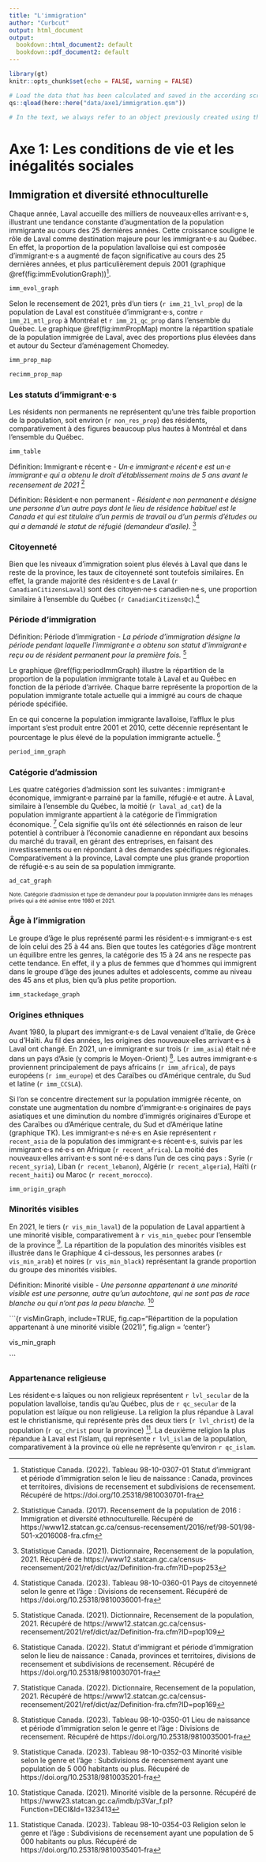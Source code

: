 ```yaml
---
title: "L'immigration"
author: "Curbcut"
output: html_document
output:
  bookdown::html_document2: default
  bookdown::pdf_document2: default
---
```


```r
library(gt)
knitr::opts_chunk$set(echo = FALSE, warning = FALSE)
```

```r

# Load the data that has been calculated and saved in the according script:
qs::qload(here::here("data/axe1/immigration.qsm"))

# In the text, we always refer to an object previously created using this: `r object_name`
```

# Axe 1: Les conditions de vie et les inégalités sociales

## Immigration et diversité ethnoculturelle

Chaque année, Laval accueille des milliers de nouveaux·elles arrivant·e·s, illustrant une tendance constante d'augmentation de la population immigrante au cours des 25 dernières années. Cette croissance souligne le rôle de Laval comme destination majeure pour les immigrant·e·s au Québec. En effet, la proportion de la population lavalloise qui est composée d'immigrant·e·s a augmenté de façon significative au cours des 25 dernières années, et plus particulièrement depuis 2001 (graphique \@ref(fig:immEvolutionGraph))^[Statistique Canada. (2022). Tableau 98-10-0307-01  Statut d'immigrant et période d'immigration selon le lieu de naissance : Canada, provinces et territoires, divisions de recensement et subdivisions de recensement. Récupéré de https://doi.org/10.25318/9810030701-fra]. 

```r

imm_evol_graph

```

Selon le recensement de 2021, près d'un tiers (`r imm_21_lvl_prop`) de la population de Laval est constituée d'immigrant·e·s, contre `r imm_21_mtl_prop` à Montréal et `r imm_21_qc_prop` dans l’ensemble du Québec. Le graphique \@ref(fig:immPropMap) montre la répartition spatiale de la population immigrée de Laval, avec des proportions plus élevées dans et autour du Secteur d'aménagement Chomedey.

```r

imm_prop_map

```

```r

recimm_prop_map

```

### Les statuts d’immigrant·e·s

Les résidents non permanents ne représentent qu'une très faible proportion de la population, soit environ (`r non_res_prop`) des résidents, comparativement à des figures beaucoup plus hautes à Montréal et dans l'ensemble du Québec. 

```r

imm_table

```

Définition: Immigrant·e récent·e
- *Un·e immigrant·e récent·e est un·e immigrant·e qui a obtenu le droit d'établissement moins de 5 ans avant le recensement de 2021* ^[Statistique Canada. (2017). Recensement de la population de 2016 : Immigration et diversité ethnoculturelle. Récupéré de https://www12.statcan.gc.ca/census-recensement/2016/ref/98-501/98-501-x2016008-fra.cfm]

Définition: Résident·e non permanent
- *Résident·e non permanent·e désigne une personne d'un autre pays dont le lieu de résidence habituel est le Canada et qui est titulaire d'un permis de travail ou d'un permis d'études ou qui a demandé le statut de réfugié (demandeur d'asile).* ^[Statistique Canada. (2021). Dictionnaire, Recensement de la population, 2021. Récupéré de https://www12.statcan.gc.ca/census-recensement/2021/ref/dict/az/Definition-fra.cfm?ID=pop253]

### Citoyenneté

Bien que les niveaux d'immigration soient plus élevés à Laval que dans le reste de la province, les taux de citoyenneté sont toutefois similaires. En effet, la grande majorité des résident·e·s de Laval (`r CanadianCitizensLaval`) sont des citoyen·ne·s canadien·ne·s, une proportion similaire à l’ensemble du Québec (`r CanadianCitizensQc`).^[Statistique Canada. (2023). Tableau 98-10-0360-01  Pays de citoyenneté selon le genre et l'âge : Divisions de recensement. Récupéré de https://doi.org/10.25318/9810036001-fra]

### Période d’immigration

Définition: Période d'immigration
- *La période d'immigration désigne la période pendant laquelle l'immigrant·e a obtenu son statut d'immigrant·e reçu ou de résident permanent pour la première fois.* ^[Statistique Canada. (2021). Dictionnaire, Recensement de la population, 2021. Récupéré de https://www12.statcan.gc.ca/census-recensement/2021/ref/dict/az/Definition-fra.cfm?ID=pop109]

Le graphique \@ref(fig:periodImmGraph) illustre la répartition de la proportion de la population immigrante totale à Laval et au Québec en fonction de la période d'arrivée. Chaque barre représente la proportion de la population immigrante totale actuelle qui a immigré au cours de chaque période spécifiée.

En ce qui concerne la population immigrante lavalloise, l'afflux le plus important s'est produit entre 2001 et 2010, cette décennie représentant le pourcentage le plus élevé de la population immigrante actuelle. ^[Statistique Canada. (2022). Statut d'immigrant et période d'immigration selon le lieu de naissance : Canada, provinces et territoires, divisions de recensement et subdivisions de recensement. Récupéré de https://doi.org/10.25318/9810030701-fra]


```r

period_imm_graph

```

### Catégorie d’admission

Les quatre catégories d'admission sont les suivantes : immigrant·e économique, immigrant·e parrainé par la famille, réfugié·e et autre. À Laval, similaire à l’ensemble du Québec, la moitié (`r laval_ad_cat`) de la population immigrante appartient à la catégorie de l'immigration économique. ^[Statistique Canada. (2022). Dictionnaire, Recensement de la population, 2021. Récupéré de https://www12.statcan.gc.ca/census-recensement/2021/ref/dict/az/Definition-fra.cfm?ID=pop169] Cela signifie qu'ils ont été sélectionnés en raison de leur potentiel à contribuer à l'économie canadienne en répondant aux besoins du marché du travail, en gérant des entreprises, en faisant des investissements ou en répondant à des demandes spécifiques régionales. Comparativement à la province, Laval compte une plus grande proportion de réfugié·e·s au sein de sa population immigrante. 

```r

ad_cat_graph

```
<span style="font-size: 8pt;"> Note. Catégorie d'admission et type de demandeur pour la population immigrée dans les ménages privés qui a été admise entre 1980 et 2021. </span>

### Âge à l’immigration

Le groupe d'âge le plus représenté parmi les résident·e·s immigrant·e·s est de loin celui des 25 à 44 ans. Bien que toutes les catégories d'âge montrent un équilibre entre les genres, la catégorie des 15 à 24 ans ne respecte pas cette tendance. En effet, il y a plus de femmes que d'hommes qui immigrent dans le groupe d'âge des jeunes adultes et adolescents, comme au niveau des 45 ans et plus, bien qu’à plus petite proportion.

```r

imm_stackedage_graph

```

### Origines ethniques
Avant 1980, la plupart des immigrant·e·s de Laval venaient d'Italie, de Grèce ou d'Haïti. Au fil des années, les origines des nouveaux·elles arrivant·e·s à Laval ont changé. En 2021, un·e immigrant·e sur trois (`r imm_asia`) était né·e dans un pays d'Asie (y compris le Moyen-Orient) ^[Statistique Canada. (2023). Tableau 98-10-0350-01  Lieu de naissance et période d'immigration selon le genre et l'âge : Divisions de recensement. Récupéré de https://doi.org/10.25318/9810035001-fra]. Les autres immigrant·e·s proviennent principalement de pays africains (`r imm_africa`), de pays européens (`r imm_europe`) et des Caraïbes ou d'Amérique centrale, du Sud et latine (`r imm_CCSLA`).

Si l'on se concentre directement sur la population immigrée récente, on constate une augmentation du nombre d'immigrant·e·s originaires de pays asiatiques et une diminution du nombre d'immigrés originaires d'Europe et des Caraïbes ou d'Amérique centrale, du Sud et d'Amérique latine (graphique TK). Les immigrant·e·s né·e·s en Asie représentent `r recent_asia` de la population des immigrant·e·s récent·e·s, suivis par les immigrant·e·s né·e·s en Afrique (`r recent_africa`). La moitié des nouveaux·elles arrivant·e·s sont né·e·s dans l'un de ces cinq pays : Syrie (`r recent_syria`), Liban (`r recent_lebanon`), Algérie (`r recent_algeria`), Haïti (`r recent_haiti`) ou Maroc (`r recent_morocco`). 

```r

imm_origin_graph

```

### Minorités visibles

En 2021, le tiers (`r vis_min_laval`) de la population de Laval appartient à une minorité visible, comparativement à `r vis_min_quebec` pour l’ensemble de la province ^[Statistique Canada. (2023). Tableau 98-10-0352-03  Minorité visible selon le genre et l'âge : Subdivisions de recensement ayant une population de 5 000 habitants ou plus. Récupéré de https://doi.org/10.25318/9810035201-fra]. La répartition de la population des minorités visibles est illustrée dans le Graphique 4 ci-dessous, les personnes arabes (`r vis_min_arab`) et noires (`r vis_min_black`) représentant la grande proportion du groupe des minorités visibles. 

Définition: Minorité visible 
- *Une personne appartenant à une minorité visible est une personne, autre qu'un autochtone, qui ne sont pas de race blanche ou qui n’ont pas la peau blanche.* ^[Statistique Canada. (2021). Minorité visible de la personne. Récupéré de https://www23.statcan.gc.ca/imdb/p3Var_f.pl?Function=DECI&Id=1323413]

```{r visMinGraph, include=TRUE, fig.cap="Répartition de la population appartenant à une minorité visible 
(2021)", fig.align = 'center'}

vis_min_graph

```

### Appartenance religieuse
Les résident·e·s laïques ou non religieux représentent `r lvl_secular` de la population lavalloise, tandis qu’au Québec, plus de `r qc_secular` de la population est laïque ou non religieuse. La religion la plus répandue à Laval est le christianisme, qui représente près des deux tiers (`r lvl_christ`) de la population (`r qc_christ` pour la province) ^[Statistique Canada. (2023). Tableau 98-10-0354-03  Religion selon le genre et l'âge : Subdivisions de recensement ayant une population de 5 000 habitants ou plus. Récupéré de https://doi.org/10.25318/9810035401-fra]. La deuxième religion la plus répandue à Laval est l'islam, qui représente `r lvl_islam` de la population, comparativement à la province où elle ne représente qu'environ `r qc_islam`. 
